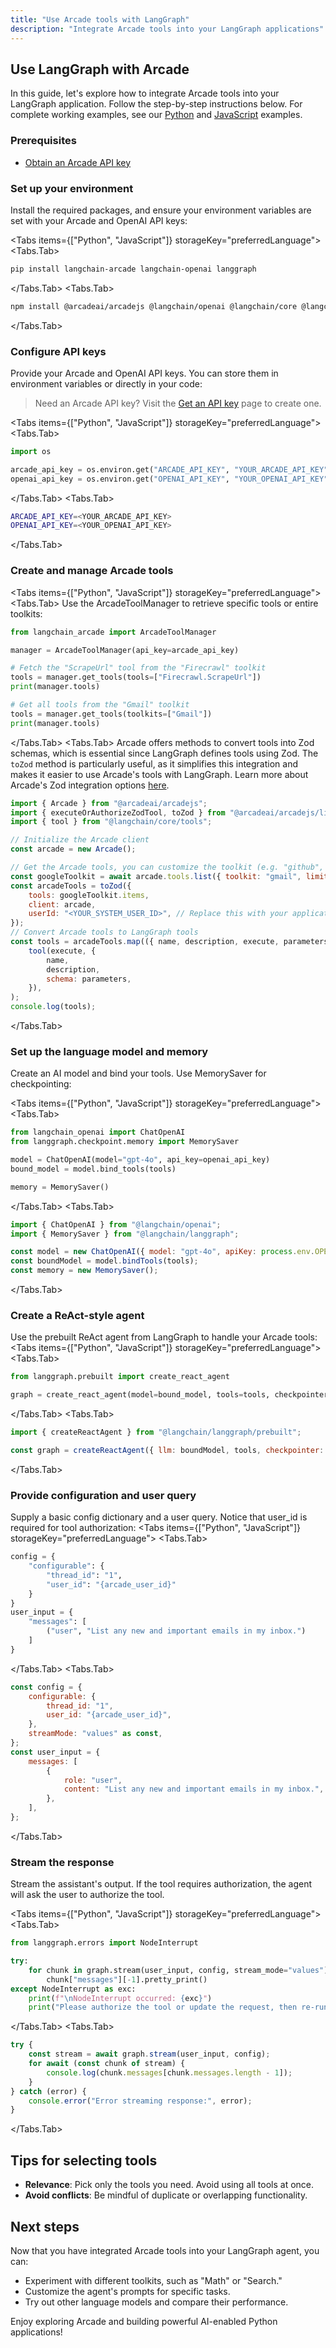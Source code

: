 ```yaml
---
title: "Use Arcade tools with LangGraph"
description: "Integrate Arcade tools into your LangGraph applications"
---
```



## Use LangGraph with Arcade

In this guide, let's explore how to integrate Arcade tools into your LangGraph application. Follow the step-by-step instructions below. For complete working examples, see our [Python](https://github.com/ArcadeAI/arcade-ai/blob/main/examples/langchain/langgraph_arcade_minimal.py) and [JavaScript](https://github.com/ArcadeAI/arcade-ai/blob/main/examples/langchain-ts/langgraph-arcade-minimal.ts) examples.

<Steps>

### Prerequisites

- [Obtain an Arcade API key](/home/api-keys)

### Set up your environment

Install the required packages, and ensure your environment variables are set with your Arcade and OpenAI API keys:

<Tabs items={["Python", "JavaScript"]} storageKey="preferredLanguage">
<Tabs.Tab>
```bash
pip install langchain-arcade langchain-openai langgraph
```
</Tabs.Tab>
<Tabs.Tab>
```bash
npm install @arcadeai/arcadejs @langchain/openai @langchain/core @langchain/langgraph
```
</Tabs.Tab>
</Tabs>


### Configure API keys

Provide your Arcade and OpenAI API keys. You can store them in environment variables or directly in your code:

> Need an Arcade API key? Visit the [Get an API key](/home/api-keys) page to create one.

<Tabs items={["Python", "JavaScript"]} storageKey="preferredLanguage">
<Tabs.Tab>
```python
import os

arcade_api_key = os.environ.get("ARCADE_API_KEY", "YOUR_ARCADE_API_KEY")
openai_api_key = os.environ.get("OPENAI_API_KEY", "YOUR_OPENAI_API_KEY")
```
</Tabs.Tab>
<Tabs.Tab>
```bash
ARCADE_API_KEY=<YOUR_ARCADE_API_KEY>
OPENAI_API_KEY=<YOUR_OPENAI_API_KEY>
```
</Tabs.Tab>
</Tabs>

### Create and manage Arcade tools

<Tabs items={["Python", "JavaScript"]} storageKey="preferredLanguage">
<Tabs.Tab>
Use the ArcadeToolManager to retrieve specific tools or entire toolkits:

```python
from langchain_arcade import ArcadeToolManager

manager = ArcadeToolManager(api_key=arcade_api_key)

# Fetch the "ScrapeUrl" tool from the "Firecrawl" toolkit
tools = manager.get_tools(tools=["Firecrawl.ScrapeUrl"])
print(manager.tools)

# Get all tools from the "Gmail" toolkit
tools = manager.get_tools(toolkits=["Gmail"])
print(manager.tools)
```
</Tabs.Tab>
<Tabs.Tab>
Arcade offers methods to convert tools into Zod schemas, which is essential since LangGraph defines tools using Zod. The `toZod` method is particularly useful, as it simplifies this integration and makes it easier to use Arcade's tools with LangGraph. Learn more about Arcade's Zod integration options [here](/home/use-tools/get-tool-definitions#get-zod-tool-definitions).
```javascript
import { Arcade } from "@arcadeai/arcadejs";
import { executeOrAuthorizeZodTool, toZod } from "@arcadeai/arcadejs/lib";
import { tool } from "@langchain/core/tools";

// Initialize the Arcade client
const arcade = new Arcade();

// Get the Arcade tools, you can customize the toolkit (e.g. "github", "notion", "gmail", etc.)
const googleToolkit = await arcade.tools.list({ toolkit: "gmail", limit: 30 });
const arcadeTools = toZod({
	tools: googleToolkit.items,
	client: arcade,
	userId: "<YOUR_SYSTEM_USER_ID>", // Replace this with your application's user ID (e.g. email address, UUID, etc.)
});
// Convert Arcade tools to LangGraph tools
const tools = arcadeTools.map(({ name, description, execute, parameters }) =>
	tool(execute, {
		name,
		description,
		schema: parameters,
	}),
);
console.log(tools);
```

</Tabs.Tab>
</Tabs>

### Set up the language model and memory

Create an AI model and bind your tools. Use MemorySaver for checkpointing:

<Tabs items={["Python", "JavaScript"]} storageKey="preferredLanguage">
<Tabs.Tab>
```python
from langchain_openai import ChatOpenAI
from langgraph.checkpoint.memory import MemorySaver

model = ChatOpenAI(model="gpt-4o", api_key=openai_api_key)
bound_model = model.bind_tools(tools)

memory = MemorySaver()
```
</Tabs.Tab>
<Tabs.Tab>
```javascript
import { ChatOpenAI } from "@langchain/openai";
import { MemorySaver } from "@langchain/langgraph";

const model = new ChatOpenAI({ model: "gpt-4o", apiKey: process.env.OPENAI_API_KEY });
const boundModel = model.bindTools(tools);
const memory = new MemorySaver();
```
</Tabs.Tab>
</Tabs>

### Create a ReAct-style agent

Use the prebuilt ReAct agent from LangGraph to handle your Arcade tools:
<Tabs items={["Python", "JavaScript"]} storageKey="preferredLanguage">
<Tabs.Tab>
```python
from langgraph.prebuilt import create_react_agent

graph = create_react_agent(model=bound_model, tools=tools, checkpointer=memory)
```
</Tabs.Tab>
<Tabs.Tab>
```javascript
import { createReactAgent } from "@langchain/langgraph/prebuilt";

const graph = createReactAgent({ llm: boundModel, tools, checkpointer: memory });
```
</Tabs.Tab>
</Tabs>

### Provide configuration and user query

Supply a basic config dictionary and a user query. Notice that user_id is required for tool authorization:
<Tabs items={["Python", "JavaScript"]} storageKey="preferredLanguage">
<Tabs.Tab>
```python
config = {
    "configurable": {
        "thread_id": "1",
        "user_id": "{arcade_user_id}"
    }
}
user_input = {
    "messages": [
        ("user", "List any new and important emails in my inbox.")
    ]
}
```
</Tabs.Tab>
<Tabs.Tab>
```javascript
const config = {
	configurable: {
		thread_id: "1",
		user_id: "{arcade_user_id}",
	},
	streamMode: "values" as const,
};
const user_input = {
	messages: [
		{
			role: "user",
			content: "List any new and important emails in my inbox.",
		},
	],
};
```
</Tabs.Tab>
</Tabs>

### Stream the response

Stream the assistant's output. If the tool requires authorization, the agent will ask the user to authorize the tool.

<Tabs items={["Python", "JavaScript"]} storageKey="preferredLanguage">
<Tabs.Tab>
```python
from langgraph.errors import NodeInterrupt

try:
    for chunk in graph.stream(user_input, config, stream_mode="values"):
        chunk["messages"][-1].pretty_print()
except NodeInterrupt as exc:
    print(f"\nNodeInterrupt occurred: {exc}")
    print("Please authorize the tool or update the request, then re-run.")
```
</Tabs.Tab>
<Tabs.Tab>
```javascript
try {
	const stream = await graph.stream(user_input, config);
	for await (const chunk of stream) {
		console.log(chunk.messages[chunk.messages.length - 1]);
	}
} catch (error) {
	console.error("Error streaming response:", error);
}
```
</Tabs.Tab>
</Tabs>
</Steps>

## Tips for selecting tools

- **Relevance**: Pick only the tools you need. Avoid using all tools at once.
- **Avoid conflicts**: Be mindful of duplicate or overlapping functionality.

## Next steps

Now that you have integrated Arcade tools into your LangGraph agent, you can:

- Experiment with different toolkits, such as "Math" or "Search."
- Customize the agent's prompts for specific tasks.
- Try out other language models and compare their performance.

Enjoy exploring Arcade and building powerful AI-enabled Python applications!

